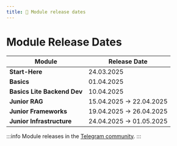 ```yaml
---
title: 📅 Module release dates
---
```


# Module Release Dates

| Module | Release Date |
|--------|-------------|
| **Start-Here** | 24.03.2025 |
| **Basics** | 01.04.2025 |
| **Basics Lite Backend Dev** | 10.04.2025 |
| **Junior RAG** | 15.04.2025 -> 22.04.2025 |
| **Junior Frameworks** | 19.04.2025 -> 26.04.2025 |
| **Junior Infrastructure** | 24.04.2025 -> 01.05.2025 |

:::info
Module releases in the [Telegram community](https://t.me/learnagents).
:::